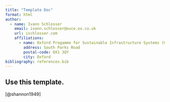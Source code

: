 ```yaml
---
title: "Template Doc"
format: html
author:
  - name: Ivann Schlosser
    email: ivann.schlosser@ouce.ox.co.uk
    url: ischlosser.com
    affiliations:
      - name: Oxford Progamme for Sustainable Infrastructure Systems (OPSIS)
        address: South Parks Road
        postal-code: OX1 3QY
        city: Oxford
bibliography: references.bib
---
```


## Use this template.

[@shannon1949]
